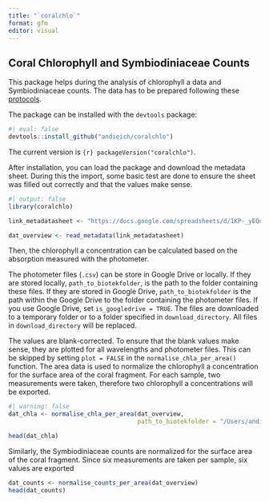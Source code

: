 ```yaml
---
title: "`coralchlo`"
format: gfm
editor: visual
---
```


## Coral Chlorophyll and Symbiodiniaceae Counts

This package helps during the analysis of chlorophyll a data and Symbiodiniaceae counts. The data has to be prepared following these [protocols](https://andieich.github.io/coral_chlorophyll_symcounts/).

The package can be installed with the `devtools` package:

```r
#| eval: false
devtools::install_github("andieich/coralchlo")
```

The current version is `{r} packageVersion("coralchlo")`.

After installation, you can load the package and download the metadata sheet. During this the import, some basic test are done to ensure the sheet was filled out correctly and that the values make sense.

```r
#| output: false
library(coralchlo)

link_metadatasheet <- "https://docs.google.com/spreadsheets/d/1KP-_yEQoHC9zHPlVpf3ob9BRJ60qNiGJsdZsO-l3ljw/edit?gid=0#gid=0"

dat_overview <- read_metadata(link_metadatasheet)

```

Then, the chlorophyll a concentration can be calculated based on the absorption measured with the photometer.

The photometer files (`.csv`) can be store in Google Drive or locally. If they are stored locally, `path_to_biotekfolder`, is the path to the folder containing these files. If they are stored in Google Drive, `path_to_biotekfolder` is the path within the Google Drive to the folder containing the photometer files. If you use Google Drive, set `is_googledrive = TRUE`. The files are downloaded to a temporary folder or to a folder specified in `download_directory`. All files in `download_directory` will be replaced.

The values are blank-corrected. To ensure that the blank values make sense, they are plotted for all wavelengths and photometer files. This can be skipped by setting `plot = FALSE` in the `normalise_chla_per_area()` function. The area data is used to normalize the chlorophyll a concentration for the surface area of the coral fragment. For each sample, two measurements were taken, therefore two chlorophyll a concentrations will be exported.

```r
#| warning: false
dat_chla <- normalise_chla_per_area(dat_overview,
                                    path_to_biotekfolder = "/Users/andi/Desktop/test_files")

head(dat_chla)
```

Similarly, the Symbiodiniaceae counts are normalized for the surface area of the coral fragment. Since six measurements are taken per sample, six values are exported

```r
dat_counts <- normalise_counts_per_area(dat_overview)
head(dat_counts)
```
